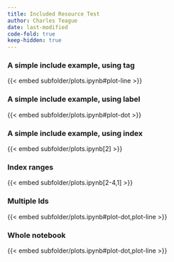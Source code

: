 ```yaml
---
title: Included Resource Test
author: Charles Teague
date: last-modified
code-fold: true
keep-hidden: true
---
```


### A simple include example, using tag

{{< embed subfolder/plots.ipynb#plot-line >}}

### A simple include example, using label

{{< embed subfolder/plots.ipynb#plot-dot >}}

### A simple include example, using index

{{< embed subfolder/plots.ipynb[2] >}}

### Index ranges

{{< embed subfolder/plots.ipynb[2-4,1] >}}

### Multiple Ids

{{< embed subfolder/plots.ipynb#plot-dot,plot-line >}}

### Whole notebook

{{< embed subfolder/plots.ipynb#plot-dot,plot-line >}}